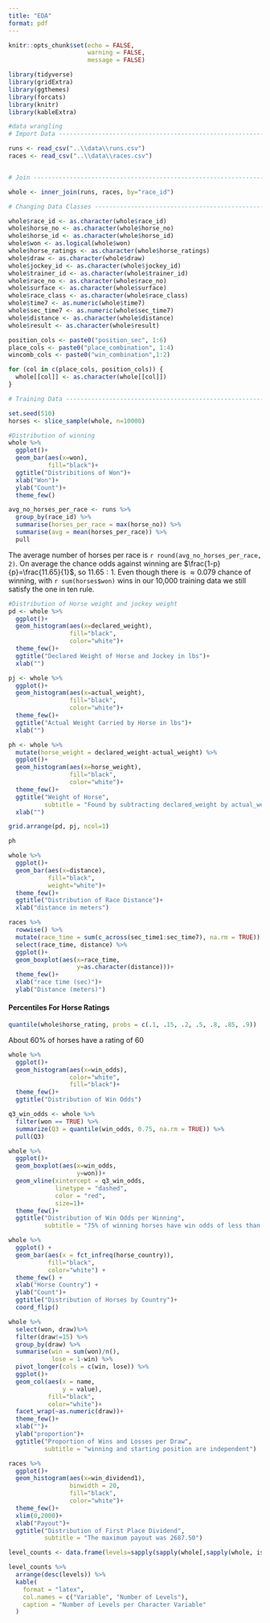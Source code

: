 ---
title: "EDA"
format: pdf
---

```{r setup, include=FALSE}
knitr::opts_chunk$set(echo = FALSE,
                      warning = FALSE,
                      message = FALSE)
```

```{r include=FALSE, warning=FALSE, message=FALSE}
library(tidyverse)
library(gridExtra)
library(ggthemes)
library(forcats)
library(knitr)
library(kableExtra)
```

```{r include=FALSE, warning=FALSE, message=FALSE}
#data wrangling
# Import Data -------------------------------------------------------------

runs <- read_csv("..\\data\\runs.csv")
races <- read_csv("..\\data\\races.csv")


# Join --------------------------------------------------------------------

whole <- inner_join(runs, races, by="race_id")

# Changing Data Classes ---------------------------------------------------

whole$race_id <- as.character(whole$race_id)
whole$horse_no <- as.character(whole$horse_no)
whole$horse_id <- as.character(whole$horse_id)
whole$won <- as.logical(whole$won)
whole$horse_ratings <- as.character(whole$horse_ratings)
whole$draw <- as.character(whole$draw)
whole$jockey_id <- as.character(whole$jockey_id)
whole$trainer_id <- as.character(whole$trainer_id)
whole$race_no <- as.character(whole$race_no)
whole$surface <- as.character(whole$surface)
whole$race_class <- as.character(whole$race_class)
whole$time7 <- as.numeric(whole$time7)
whole$sec_time7 <- as.numeric(whole$sec_time7)
whole$distance <- as.character(whole$distance)
whole$result <- as.character(whole$result)

position_cols <- paste0("position_sec", 1:6)
place_cols <- paste0("place_combination", 1:4)
wincomb_cols <- paste0("win_combination",1:2)

for (col in c(place_cols, position_cols)) {
  whole[[col]] <- as.character(whole[[col]])
}

# Training Data ----------------------------------------------------------

set.seed(510)
horses <- slice_sample(whole, n=10000)
```

```{r}
#Distribution of winning
whole %>% 
  ggplot()+
  geom_bar(aes(x=won),
           fill="black")+
  ggtitle("Distribitions of Won")+
  xlab("Won")+
  ylab("Count")+
  theme_few()

avg_no_horses_per_race <- runs %>% 
  group_by(race_id) %>% 
  summarise(horses_per_race = max(horse_no)) %>% 
  summarise(avg = mean(horses_per_race)) %>% 
  pull
```

The average number of horses per race is `r round(avg_no_horses_per_race, 2)`. On average the chance odds against winning are $\frac{1-p}{p}=\frac{11.65}{1}$, so $11.65:1$. Even though there is $\approx 0.079$  chance of winning, with `r sum(horses$won)` wins in our 10,000 training data we still satisfy the one in ten rule.

\newpage

```{r warning=FALSE, message=FALSE}
#Distribution of Horse weight and jockey weight
pd <- whole %>% 
  ggplot()+
  geom_histogram(aes(x=declared_weight),
                 fill="black",
                 color="white")+
  theme_few()+
  ggtitle("Declared Weight of Horse and Jockey in lbs")+
  xlab("")

pj <- whole %>% 
  ggplot()+
  geom_histogram(aes(x=actual_weight),
                 fill="black",
                 color="white")+
  theme_few()+
  ggtitle("Actual Weight Carried by Horse in lbs")+
  xlab("")

ph <- whole %>% 
  mutate(horse_weight = declared_weight-actual_weight) %>% 
  ggplot()+
  geom_histogram(aes(x=horse_weight),
                 fill="black",
                 color="white")+
  theme_few()+
  ggtitle("Weight of Horse",
          subtitle = "Found by subtracting declared_weight by actual_weight")+
  xlab("")

grid.arrange(pd, pj, ncol=1)

ph
```

\newpage


```{r}
whole %>% 
  ggplot()+
  geom_bar(aes(x=distance),
           fill="black",
           weight="white")+
  theme_few()+
  ggtitle("Distribution of Race Distance")+
  xlab("distance in meters")
```

```{r}
races %>% 
  rowwise() %>% 
  mutate(race_time = sum(c_across(sec_time1:sec_time7), na.rm = TRUE)) %>% 
  select(race_time, distance) %>% 
  ggplot()+
  geom_boxplot(aes(x=race_time,
                   y=as.character(distance)))+
  theme_few()+
  xlab("race time (sec)")+
  ylab("Distance (meters)")
```
\newpage

#### Percentiles For Horse Ratings
```{r}
quantile(whole$horse_rating, probs = c(.1, .15, .2, .5, .8, .85, .9))
```
About 60% of horses have a rating of 60

```{r warning=FALSE, message=FALSE}
whole %>% 
  ggplot()+
  geom_histogram(aes(x=win_odds),
                 color="white",
                 fill="black")+
  theme_few()+
  ggtitle("Distribution of Win Odds")

```
```{r}
q3_win_odds <- whole %>%
  filter(won == TRUE) %>%
  summarize(Q3 = quantile(win_odds, 0.75, na.rm = TRUE)) %>%
  pull(Q3)

whole %>% 
  ggplot()+
  geom_boxplot(aes(x=win_odds,
                   y=won))+
  geom_vline(xintercept = q3_win_odds,
             linetype = "dashed",
             color = "red",
             size=1)+
  theme_few()+
  ggtitle("Distribution of Win Odds per Winning",
          subtitle = "75% of winning horses have win odds of less than 10:1")
```

\newpage

```{r}
whole %>% 
  ggplot() +
  geom_bar(aes(x = fct_infreq(horse_country)),
           fill="black",
           color="white") +
  theme_few() +
  xlab("Horse Country") + 
  ylab("Count")+
  ggtitle("Distribution of Horses by Country")+
  coord_flip()
```

```{r}
whole %>% 
  select(won, draw)%>%
  filter(draw!=15) %>% 
  group_by(draw) %>% 
  summarise(win = sum(won)/n(),
            lose = 1-win) %>% 
  pivot_longer(cols = c(win, lose)) %>% 
  ggplot()+
  geom_col(aes(x = name,
               y = value),
           fill="black",
           color="white")+
  facet_wrap(~as.numeric(draw))+
  theme_few()+
  xlab("")+
  ylab("proportion")+
  ggtitle("Proportion of Wins and Losses per Draw",
          subtitle = "winning and starting position are independent")
```

\newpage

```{r warning=FALSE, message=FALSE}
races %>% 
  ggplot()+
  geom_histogram(aes(x=win_dividend1),
                 binwidth = 20,
                 fill="black",
                 color="white")+
  theme_few()+
  xlim(0,2000)+
  xlab("Payout")+
  ggtitle("Distribution of First Place Dividend",
          subtitle = "The maximum payout was 2687.50")
```

\newpage

```{r}
level_counts <- data.frame(levels=sapply(sapply(whole[,sapply(whole, is.character)], unique), length))

level_counts %>% 
  arrange(desc(levels)) %>% 
  kable(
    format = "latex",
    col.names = c("Variable", "Number of Levels"),
    caption = "Number of Levels per Character Variable"
  )
```


